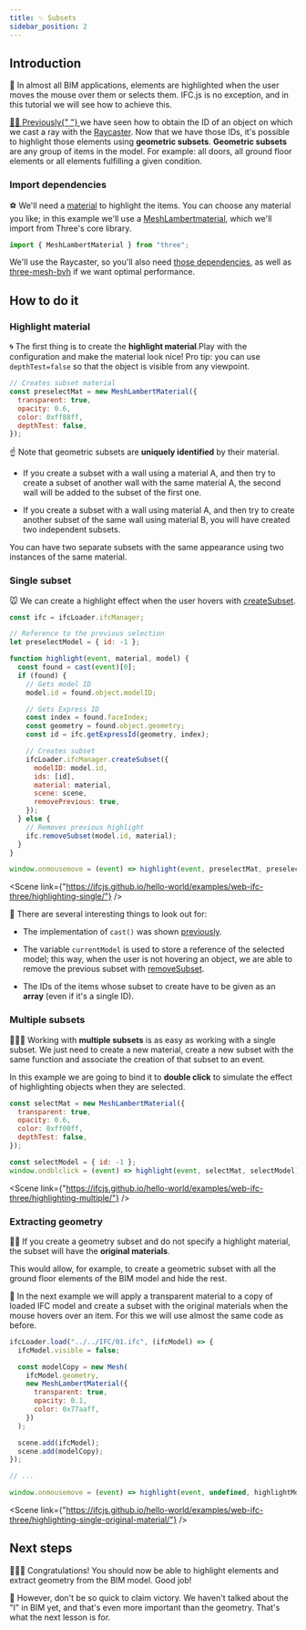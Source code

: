 ```yaml
---
title: ✨ Subsets
sidebar_position: 2
---
```



## Introduction

🎩
In almost all BIM applications, elements are highlighted when the user moves the mouse over them or selects them. IFC.js is no exception, and in this tutorial we will see how to achieve this.

<a href="https://ifcjs.github.io/info/docs/Guide/web-ifc-three/Tutorials/Picking/" target="_self">
  👩‍🏫 Previously{" "}
</a>
we have seen how to obtain the ID of an object on which we cast a ray with the
<a href="https://threejs.org/docs/#api/en/core/Raycaster">Raycaster</a>. Now that we have those IDs, it's possible to highlight those elements using <b>geometric subsets</b>.

<IfcCard icon="🧱" title="Geometric subsets?">
  <b>Geometric subsets</b> are any group of items in the model. For example: all doors, all ground floor elements or all elements fulfilling a given condition.
</IfcCard>

### Import dependencies

⚽
We'll need a [material](https://threejs.org/docs/#api/en/materials/Material) to highlight the items. You can choose any material you like; in this example we'll use a [MeshLambertmaterial](https://threejs.org/docs/#api/en/materials/MeshLambertMaterial), which we'll import from Three's core library.

```js
import { MeshLambertMaterial } from "three";
```

We'll use the Raycaster, so you'll also need <a href="https://ifcjs.github.io/info/docs/Guide/web-ifc-three/Tutorials/Picking/#import-threejs-dependencies" target="_self">those dependencies</a>, as well as <a href="https://ifcjs.github.io/info/docs/Guide/web-ifc-three/Tutorials/Picking/#import-three-mesh-bvh-optional" target="_self">three-mesh-bvh</a> if we want optimal performance.

## How to do it

### Highlight material

🌀
The first thing is to create the **highlight material**.Play with the configuration and make the material look nice! Pro tip: you can use `depthTest=false` so that the object is visible from any viewpoint.

```js
// Creates subset material
const preselectMat = new MeshLambertMaterial({
  transparent: true,
  opacity: 0.6,
  color: 0xff88ff,
  depthTest: false,
});
```

☝
Note that geometric subsets are **uniquely identified** by their material.

- If you create a subset with a wall using a material A, and then try to create a subset of another wall with the same material A, the second wall will be added to the subset of the first one.

- If you create a subset with a wall using material A, and then try to create another subset of the same wall using material B, you will have created two independent subsets.

<IfcAlert>You can have two separate subsets with the same appearance using two instances of the same material.</IfcAlert>

### Single subset

🐭
We can create a highlight effect when the user hovers with <a href="https://ifcjs.github.io/info/docs/Guide/web-ifc-three/api#createsubset" target="_self">createSubset</a>.

```js
const ifc = ifcLoader.ifcManager;

// Reference to the previous selection
let preselectModel = { id: -1 };

function highlight(event, material, model) {
  const found = cast(event)[0];
  if (found) {
    // Gets model ID
    model.id = found.object.modelID;

    // Gets Express ID
    const index = found.faceIndex;
    const geometry = found.object.geometry;
    const id = ifc.getExpressId(geometry, index);

    // Creates subset
    ifcLoader.ifcManager.createSubset({
      modelID: model.id,
      ids: [id],
      material: material,
      scene: scene,
      removePrevious: true,
    });
  } else {
    // Removes previous highlight
    ifc.removeSubset(model.id, material);
  }
}

window.onmousemove = (event) => highlight(event, preselectMat, preselectModel);
```

<Scene link={"https://ifcjs.github.io/hello-world/examples/web-ifc-three/highlighting-single/"} />

👀
There are several interesting things to look out for:

- The implementation of `cast()` was shown <a href="https://ifcjs.github.io/info/docs/Guide/web-ifc-three/Tutorials/Picking/#how-to-do-it" target="_self">previously</a>.

- The variable `currentModel` is used to store a reference of the selected model; this way, when the user is not hovering an object, we are able to remove the previous subset with <a href="https://ifcjs.github.io/info/docs/Guide/web-ifc-three/api#removesubset" target="_self">removeSubset</a>.

- The IDs of the items whose subset to create have to be given as an **array** (even if it's a single ID).

### Multiple subsets

💅💅💅
Working with **multiple subsets** is as easy as working with a single subset. We just need to create a new material, create a new subset with the same function and associate the creation of that subset to an event.

In this example we are going to bind it to **double click** to simulate the effect of highlighting objects when they are selected.

```js
const selectMat = new MeshLambertMaterial({
  transparent: true,
  opacity: 0.6,
  color: 0xff00ff,
  depthTest: false,
});

const selectModel = { id: -1 };
window.ondblclick = (event) => highlight(event, selectMat, selectModel);
```

<Scene link={"https://ifcjs.github.io/hello-world/examples/web-ifc-three/highlighting-multiple/"} />

### Extracting geometry

👩‍🏫
If you create a geometry subset and do not specify a highlight material, the subset will have the **original materials**.

<IfcAlert>This would allow, for example, to create a geometric subset with all the ground floor elements of the BIM model and hide the rest.</IfcAlert>

🌚
In the next example we will apply a transparent material to a copy of loaded IFC model and create a subset with the original materials when the mouse hovers over an item. For this we will use almost the same code as before.

```js {3,4,5,6,7,13,14,15,16}
ifcLoader.load("../../IFC/01.ifc", (ifcModel) => {
  ifcModel.visible = false;

  const modelCopy = new Mesh(
    ifcModel.geometry,
    new MeshLambertMaterial({
      transparent: true,
      opacity: 0.1,
      color: 0x77aaff,
    })
  );

  scene.add(ifcModel);
  scene.add(modelCopy);
});

// ...

window.onmousemove = (event) => highlight(event, undefined, highlightModel);
```

<Scene link={"https://ifcjs.github.io/hello-world/examples/web-ifc-three/highlighting-single-original-material/"} />

## Next steps

🎉🎉🎉
Congratulations! You should now be able to highlight elements and extract geometry from the BIM model. Good job!

📃 However, don't be so quick to claim victory. We haven't talked about the "I" in BIM yet, and that's even more important than the geometry. That's what the next lesson is for.
